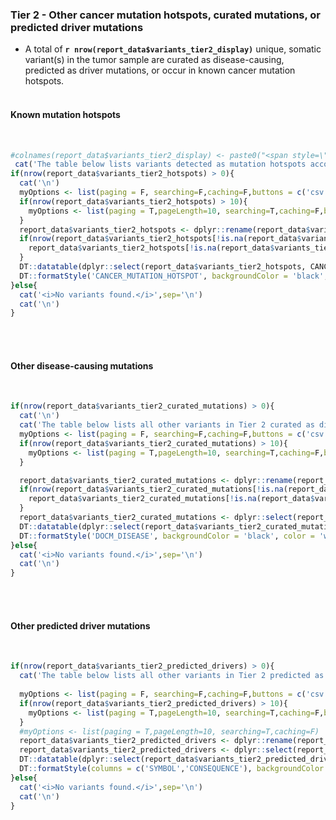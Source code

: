 ### Tier 2 - Other cancer mutation hotspots, curated mutations, or predicted driver mutations {.tabset}

- A total of __`r nrow(report_data$variants_tier2_display)`__ unique, somatic variant(s) in the tumor sample are curated as disease-causing, predicted as driver mutations, or occur in known cancer mutation hotspots.
<br><br>

#### Known mutation hotspots

<br>

```r
#colnames(report_data$variants_tier2_display) <- paste0("<span style=\"color:red\">",colnames(report_data$variants_tier2_display),"</span>")
 cat('The table below lists variants detected as mutation hotspots according to <a href="http:/cancerhotspots.org/" target="_blank">cancerhotspots.org<a/>:',sep='\n')
if(nrow(report_data$variants_tier2_hotspots) > 0){
  cat('\n')
  myOptions <- list(paging = F, searching=F,caching=F,buttons = c('csv','excel'),dom = 'Bfrtip')
  if(nrow(report_data$variants_tier2_hotspots) > 10){
    myOptions <- list(paging = T,pageLength=10, searching=T,caching=F,buttons = c('csv','excel'),dom = 'Bfrtip')
  }
  report_data$variants_tier2_hotspots <- dplyr::rename(report_data$variants_tier2_hotspots, DOCM_DISEASE = OTHER_DISEASE_DOCM, DOCM_LITERATURE = OTHER_LITERATURE_DOCM)
  if(nrow(report_data$variants_tier2_hotspots[!is.na(report_data$variants_tier2_hotspots$INTOGEN_DRIVER_MUT),]) > 0){
    report_data$variants_tier2_hotspots[!is.na(report_data$variants_tier2_hotspots$INTOGEN_DRIVER_MUT),]$INTOGEN_DRIVER_MUT <- TRUE
  }
  DT::datatable(dplyr::select(report_data$variants_tier2_hotspots, CANCER_MUTATION_HOTSPOT,dplyr::everything()), options = myOptions, escape=F, extensions = c("Buttons","Responsive")) %>%
  DT::formatStyle('CANCER_MUTATION_HOTSPOT', backgroundColor = 'black', color='white')
}else{
  cat('<i>No variants found.</i>',sep='\n')
  cat('\n')
}
```

<br><br>

#### Other disease-causing mutations

<br>

```r

if(nrow(report_data$variants_tier2_curated_mutations) > 0){
  cat('\n')
  cat('The table below lists all other variants in Tier 2 curated as disease-causing in the <a href="http://docm.genome.wustl.edu/" target="_blank">Database of Curated Mutations<a/>:',sep='\n')
  myOptions <- list(paging = F, searching=F,caching=F,buttons = c('csv','excel'),dom = 'Bfrtip')
  if(nrow(report_data$variants_tier2_curated_mutations) > 10){
    myOptions <- list(paging = T,pageLength=10, searching=T,caching=F,buttons = c('csv','excel'),dom = 'Bfrtip')
  }

  report_data$variants_tier2_curated_mutations <- dplyr::rename(report_data$variants_tier2_curated_mutations, DOCM_DISEASE = OTHER_DISEASE_DOCM, DOCM_LITERATURE = OTHER_LITERATURE_DOCM)
  if(nrow(report_data$variants_tier2_curated_mutations[!is.na(report_data$variants_tier2_curated_mutations$INTOGEN_DRIVER_MUT),]) > 0){
    report_data$variants_tier2_curated_mutations[!is.na(report_data$variants_tier2_curated_mutations$INTOGEN_DRIVER_MUT),]$INTOGEN_DRIVER_MUT <- TRUE
  }
  report_data$variants_tier2_curated_mutations <- dplyr::select(report_data$variants_tier2_curated_mutations, -CANCER_MUTATION_HOTSPOT)
  DT::datatable(dplyr::select(report_data$variants_tier2_curated_mutations, DOCM_DISEASE, dplyr::everything()), options = myOptions, escape=F, extensions = c("Buttons","Responsive")) %>%
  DT::formatStyle('DOCM_DISEASE', backgroundColor = 'black', color = 'white')
}else{
  cat('<i>No variants found.</i>',sep='\n')
  cat('\n')
}
```

<br><br>

#### Other predicted driver mutations

<br>

```r

if(nrow(report_data$variants_tier2_predicted_drivers) > 0){
  cat('The table below lists all other variants in Tier 2 predicted as cancer driver mutations in <a href="https://www.intogen.org/downloads" target="_blank">Intogen\'s catalog of driver mutations</a>:',sep='\n')
  
  myOptions <- list(paging = F, searching=F,caching=F,buttons = c('csv','excel'),dom = 'Bfrtip')
  if(nrow(report_data$variants_tier2_predicted_drivers) > 10){
    myOptions <- list(paging = T,pageLength=10, searching=T,caching=F,buttons = c('csv','excel'),dom = 'Bfrtip')
  }
  #myOptions <- list(paging = T,pageLength=10, searching=T,caching=F)
  report_data$variants_tier2_predicted_drivers <- dplyr::rename(report_data$variants_tier2_predicted_drivers, DOCM_DISEASE = OTHER_DISEASE_DOCM, DOCM_LITERATURE = OTHER_LITERATURE_DOCM)
  report_data$variants_tier2_predicted_drivers <- dplyr::select(report_data$variants_tier2_predicted_drivers, -c(INTOGEN_DRIVER_MUT, CANCER_MUTATION_HOTSPOT, DOCM_DISEASE, DOCM_LITERATURE))
  DT::datatable(dplyr::select(report_data$variants_tier2_predicted_drivers, SYMBOL, CONSEQUENCE, dplyr::everything()),options = myOptions, escape=F, extensions = c("Buttons","Responsive")) %>%
  DT::formatStyle(columns = c('SYMBOL','CONSEQUENCE'), backgroundColor = 'black',color = 'white')
}else{
  cat('<i>No variants found.</i>',sep='\n')
  cat('\n')
}
```

<br><br>

